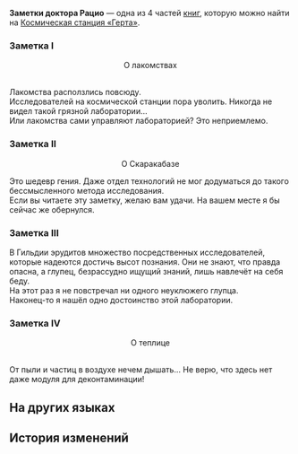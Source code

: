 {{Книга Инфобокс
|id           = 289
|Название     = Заметки доктора Рацио
|Изображение  = Item Electronic Notice.png
|Мир          = Космическая станция «Герта»
|Томов        = 4
|Автор        = <!--нужно добавить-->
|Описание     = Замечания доктора Рацио, оставленные во время визита на космическую станцию. В каждом слове чувствуется искренность автора.
|Том1         = {{tx}}
|Источник1    = {{tx|Отсутствует источник}}
|Том2         = {{tx}}
|Источник2    = {{tx|Отсутствует источник}}
|Том3         = {{tx}}
|Источник3    = {{tx|Отсутствует источник}}
|Том4         = {{tx}}
|Источник4    = {{tx|Отсутствует источник}}
|Персонажи    = 
|Фракции      = 
}}
'''Заметки доктора Рацио''' — одна из 4 частей [[Книги|книг]], которую можно найти на [[Космическая станция «Герта»]].
<!--
==Получение==
<gallery>
Книга НАЗВАНИЕ.png|НАЗВАНИЕ
Локация НАЗВАНИЕ.png|Расположение на карте. Ближайший пространственный якорь «[[НАЗВАНИЕ]]»
</gallery>
-->
===Заметка I===
<div align="center">О лакомствах</div><br />Лакомства расползлись повсюду.<br />
Исследователей на космической станции пора уволить. Никогда не видел такой грязной лаборатории...<br />
Или лакомства сами управляют лабораторией? Это неприемлемо.

===Заметка II===
<div align="center">О Скаракабазе</div>

Это шедевр гения. Даже отдел технологий не мог додуматься до такого бессмысленного метода исследования.<br />
Если вы читаете эту заметку, желаю вам удачи. На вашем месте я бы сейчас же обернулся.

===Заметка III===
В Гильдии эрудитов множество посредственных исследователей, которые надеются достичь высот познания. Они не знают, что правда опасна, а глупец, безрассудно ищущий знаний, лишь навлечёт на себя беду.<br />
На этот раз я не повстречал ни одного неуклюжего глупца.<br />
Наконец-то я нашёл одно достоинство этой лаборатории.

===Заметка IV===
<div align="center">О теплице</div><br />От пыли и частиц в воздухе нечем дышать... Не верю, что здесь нет даже модуля для деконтаминации!

==На других языках==
{{На других языках
|en   = Dr. Ratio's Note
|zhs  = 真理医生的留言便条
|zht  = 真理醫生的留言字條
|ja   = Dr.レイシオの伝言のメモ
|ko   = Dr. 레이시오가 남긴 메모
|es   = Nota del Dr. Ratio
|fr   = Commentaires de Dr Ratio
|ru   = Заметки доктора Рацио
|th   = โน้ตของ Dr. Ratio
|vi   = Mẩu Giấy Nhắn Của Dr. Ratio
|de   = Dr. Wahrheits Notiz
|id   = Catatan Memo Dr. Ratio
|pt   = Anotação do Dr. Ratio
}}

==История изменений==
{{История изменений|2.7}}